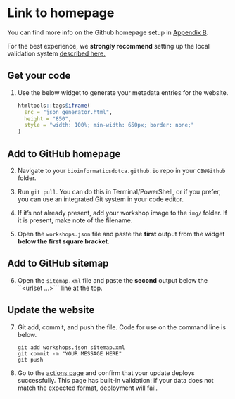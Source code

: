 # Link to homepage {#link-to-homepage}

:::: {.callout type="yellow" title="Note" style="subtle"}

You can find more info on the Github homepage setup in [Appendix B](#homepage-guide).

For the best experience, we **strongly recommend** setting up the local validation system [described here.](#local-validation)

::::

## Get your code

1.  Use the below widget to generate your metadata entries for the website.

    :::: {.callout type="blue" title="Metadata generator" collapsible="true" style="plain" icon="fa-solid fa-gear"}

    ```r
    htmltools::tags$iframe(
      src = "json_generator.html",
      height = "850",
      style = "width: 100%; min-width: 650px; border: none;"
    )
    
    ```

    ::::

## Add to GitHub homepage

2.  Navigate to your `bioinformaticsdotca.github.io` repo in your `CBWGithub` folder.

3.  Run `git pull`. You can do this in Terminal/PowerShell, or if you prefer, you can use an integrated Git system in your code editor.

4.  If it's not already present, add your workshop image to the `img/` folder. If it is present, make note of the filename.

5.  Open the `workshops.json` file and paste the **first** output from the widget **below the first square bracket**. 


## Add to GitHub sitemap

6.  Open the `sitemap.xml` file and paste the **second** output below the ``<urlset ...>``` line at the top.

## Update the website 

7.  Git add, commit, and push the file. Code for use on the command line is below.

    ```
    git add workshops.json sitemap.xml
    git commit -m "YOUR MESSAGE HERE"
    git push
    ```

8.  Go to the [actions page](https://github.com/bioinformaticsdotca/bioinformaticsdotca.github.io/actions) and confirm that your update deploys successfully. This page has built-in validation: if your data does not match the expected format, deployment will fail.
